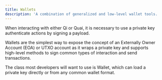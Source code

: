 ```yaml
---
title: Wallets
description: 'A combination of generalized and low-level wallet tools.'
---
```


When interacting with either Qi or Quai, it is necessary to use a private key authenticate actions by signing a payload.

Wallets are the simplest way to expose the concept of an Externally Owner Account (EOA) or UTXO account as it wraps a private key and supports high-level methods to sign common types of interaction and send transactions.

The class most developers will want to use is Wallet, which can load a private key directly or from any common wallet format.
